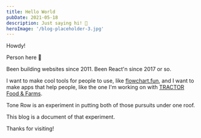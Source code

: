 ```yaml
---
title: Hello World
pubDate: 2021-05-18
description: Just saying hi! 👋
heroImage: '/blog-placeholder-3.jpg'
---
```


Howdy!

Person here 👋

Been building websites since 2011. Been React'n since 2017 or so.

I want to make cool tools for people to use, like [flowchart.fun](https://flowchart.fun), and I want to make apps that help people, like the one I'm working on with [TRACTOR Food & Farms](/partnerships/tractor-food-and-farms).

Tone Row is an experiment in putting both of those pursuits under one roof.

This blog is a document of that experiment.

Thanks for visiting!
